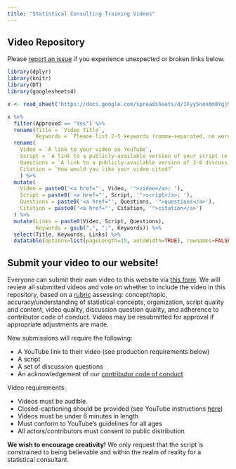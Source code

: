 ```yaml
---
title: "Statistical Consulting Training Videos"
---
```


## Video Repository

::: callout-note
Please [report an issue](https://github.com/petersonR/statCTR/issues/new) if you experience unexpected or broken links below.
:::

```r
library(dplyr)
library(knitr)
library(DT)
library(googlesheets4)

x <- read_sheet('https://docs.google.com/spreadsheets/d/1FyySnon6m8YgjM0cp9MKkf37DB04aBSAqlD-WXpD8tk')

x %>% 
  filter(Approved == "Yes") %>% 
  rename(Title = `Video Title`, 
         Keywords = `Please list 2-5 keywords (comma-separated, no words already in the title). If you are a student, include \"student-led\".`) %>% 
  rename(
    Video = `A link to your video on YouTube`, 
    Script = `A link to a publicly-available version of your script (e.g. a Google Document).`,
    Questions = `A link to a publicly-available version of 3-6 discussion questions.`,
    Citation = `How would you like your video cited?`
    ) %>% 
  mutate(
    Video = paste0('<a href="', Video, '">video</a>; '),
    Script = paste0('<a href="', Script, '">script</a>; '),
    Questions = paste0('<a href="', Questions, '">questions</a>'),
    Citation = paste0('<a href="', Citation, '">citation</a>')
  ) %>% 
  mutate(Links = paste0(Video, Script, Questions), 
         Keywords = gsub(",", ";", Keywords)) %>% 
  select(Title, Keywords, Links) %>% 
  datatable(options=list(pageLength=15, autoWidth=TRUE), rownames=FALSE, escape = FALSE, filter = "top")
```

## Submit your video to our website!

Everyone can submit their own video to this website via [this form](https://forms.gle/njjVuehXaDEALg4NA). We will review all submitted videos and vote on whether to include the video in this repository, based on a [rubric](videorubric.pdf) assessing: concept/topic, accuracy/understanding of statistical concepts, organization, script quality and content, video quality, discussion question quality, and adherence to contributor code of conduct. Videos may be resubmitted for approval if appropriate adjustments are made.

New submissions will require the following:

-   A YouTube link to their video (see production requirements below)
-   A script
-   A set of discussion questions
-   An acknowledgement of our [contributor code of conduct](codeofconduct.qmd)

Video requirements:

-   Videos must be audible.
-   Closed-captioning should be provided (see YouTube instructions [here](https://support.google.com/youtube/answer/2734796?hl=en))
-   Videos must be under 6 minutes in length
-   Must conform to YouTube's guidelines for all ages
-   All actors/contributors must consent to public distribution

**We wish to encourage creativity!** We only request that the script is constrained to being believable and within the realm of reality for a statistical consultant.
